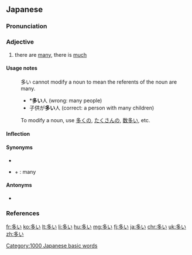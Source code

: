 ==Japanese==
{{ja-kanjitab|おお|yomi=kun}}

===Pronunciation===
{{ja-pron|おおい|acc=1|acc2=2|acc_ref=SMK2,NHK}}

===Adjective===
{{ja-adj|infl=i|おおい|hhira=おほい}}

# there are [[many]], there is [[much]]
#: {{ja-usex|ここは、人が多い。|ここ は、 ひと が おおい。|Here are '''many''' people.}}
#: {{ja-usex|今年は、雪が多い。|ことし は、 ゆき が おおい。|It snows '''much''' this year.}}
#: {{ja-usex|リンゴの数は、ミカンより多い。|リンゴ の かず は、 ミカン より おおい。|The number of apples apples is greater than the number of oranges.}}

====Usage notes====
: 多い cannot modify a noun to mean the referents of the noun are many.
:* *'''多い'''人 (wrong: many people)
:* 子供が'''多い'''人 (correct: a person with many children)
: To modify a noun, use [[多く]]の, [[たくさん]]の, [[数多い]], etc.

====Inflection====
{{ja-i|おお}}

====Synonyms====
* {{ja-r|多|た}}
* {{ja-r|沢山|たくさん}} + {{ja-r|の}}: many

====Antonyms====
* {{ja-r|少ない|すくない}}

===References===
<references/>

[[Category:1000 Japanese basic words]]

[[fr:多い]]
[[ko:多い]]
[[lt:多い]]
[[li:多い]]
[[hu:多い]]
[[mg:多い]]
[[fj:多い]]
[[ja:多い]]
[[chr:多い]]
[[uk:多い]]
[[zh:多い]]